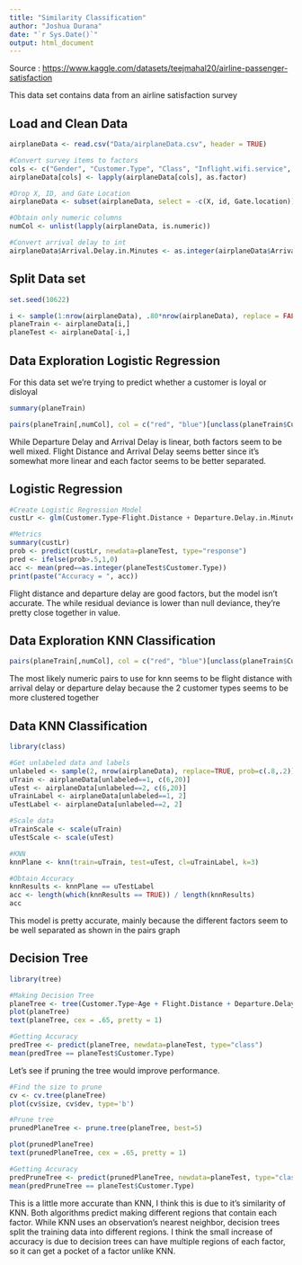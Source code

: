 ```yaml
---
title: "Similarity Classification"
author: "Joshua Durana"
date: "`r Sys.Date()`"
output: html_document
---
```


Source : <https://www.kaggle.com/datasets/teejmahal20/airline-passenger-satisfaction>

This data set contains data from an airline satisfaction survey

## Load and Clean Data

```r
airplaneData <- read.csv("Data/airplaneData.csv", header = TRUE)

#Convert survey items to factors
cols <- c("Gender", "Customer.Type", "Class", "Inflight.wifi.service", "Departure.Arrival.time.convenient", "Ease.of.Online.booking", "Food.and.drink", "Online.boarding", "Seat.comfort", "Inflight.entertainment", "On.board.service", "Leg.room.service", "Baggage.handling", "Checkin.service", "Inflight.service", "Cleanliness", "satisfaction")
airplaneData[cols] <- lapply(airplaneData[cols], as.factor)

#Drop X, ID, and Gate Location
airplaneData <- subset(airplaneData, select = -c(X, id, Gate.location))

#Obtain only numeric columns
numCol <- unlist(lapply(airplaneData, is.numeric))

#Convert arrival delay to int
airplaneData$Arrival.Delay.in.Minutes <- as.integer(airplaneData$Arrival.Delay.in.Minutes)
```

## Split Data set

```r
set.seed(10622)

i <- sample(1:nrow(airplaneData), .80*nrow(airplaneData), replace = FALSE)
planeTrain <- airplaneData[i,]
planeTest <- airplaneData[-i,]
```

## Data Exploration Logistic Regression

For this data set we're trying to predict whether a customer is loyal or disloyal

```r
summary(planeTrain)
```

```r
pairs(planeTrain[,numCol], col = c("red", "blue")[unclass(planeTrain$Customer.Type)])
```

While Departure Delay and Arrival Delay is linear, both factors seem to be well mixed. Flight Distance and Arrival Delay seems better since it's somewhat more linear and each factor seems to be better separated.

## Logistic Regression

```r
#Create Logistic Regression Model
custLr <- glm(Customer.Type~Flight.Distance + Departure.Delay.in.Minutes, data=planeTrain,family="binomial")

#Metrics
summary(custLr)
prob <- predict(custLr, newdata=planeTest, type="response")
pred <- ifelse(prob>.5,1,0)
acc <- mean(pred==as.integer(planeTest$Customer.Type))
print(paste("Accuracy = ", acc))
```

Flight distance and departure delay are good factors, but the model isn't accurate. The while residual deviance is lower than null deviance, they're pretty close together in value.

## Data Exploration KNN Classification

```r
pairs(planeTrain[,numCol], col = c("red", "blue")[unclass(planeTrain$Customer.Type)])
```

The most likely numeric pairs to use for knn seems to be flight distance with arrival delay or departure delay because the 2 customer types seems to be more clustered together

## Data KNN Classification

```r
library(class)

#Get unlabeled data and labels
unlabeled <- sample(2, nrow(airplaneData), replace=TRUE, prob=c(.8,.2))
uTrain <- airplaneData[unlabeled==1, c(6,20)]
uTest <- airplaneData[unlabeled==2, c(6,20)]
uTrainLabel <- airplaneData[unlabeled==1, 2]
uTestLabel <- airplaneData[unlabeled==2, 2]

#Scale data
uTrainScale <- scale(uTrain)
uTestScale <- scale(uTest)

#KNN
knnPlane <- knn(train=uTrain, test=uTest, cl=uTrainLabel, k=3)

#Obtain Accuracy
knnResults <- knnPlane == uTestLabel
acc <- length(which(knnResults == TRUE)) / length(knnResults)
acc
```

This model is pretty accurate, mainly because the different factors seem to be well separated as shown in the pairs graph

## Decision Tree

```r
library(tree)

#Making Decision Tree
planeTree <- tree(Customer.Type~Age + Flight.Distance + Departure.Delay.in.Minutes + Arrival.Delay.in.Minutes, data=planeTrain)
plot(planeTree)
text(planeTree, cex = .65, pretty = 1)

#Getting Accuracy
predTree <- predict(planeTree, newdata=planeTest, type="class")
mean(predTree == planeTest$Customer.Type)
```

Let's see if pruning the tree would improve performance.

```r
#Find the size to prune
cv <- cv.tree(planeTree)
plot(cv$size, cv$dev, type='b')

#Prune tree
prunedPlaneTree <- prune.tree(planeTree, best=5)

plot(prunedPlaneTree)
text(prunedPlaneTree, cex = .65, pretty = 1)

#Getting Accuracy
predPruneTree <- predict(prunedPlaneTree, newdata=planeTest, type="class")
mean(predPruneTree == planeTest$Customer.Type)
```

This is a little more accurate than KNN, I think this is due to it's similarity of KNN. Both algorithms predict making different regions that contain each factor. While KNN uses an observation's nearest neighbor, decision trees split the training data into different regions. I think the small increase of accuracy is due to decision trees can have multiple regions of each factor, so it can get a pocket of a factor unlike KNN.
